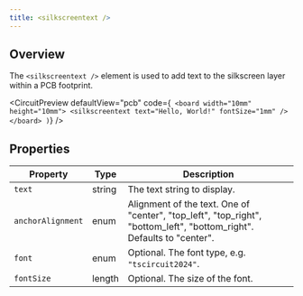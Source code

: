 ```yaml
---
title: <silkscreentext />
---
```


## Overview

The `<silkscreentext />` element is used to add text to the silkscreen layer within a PCB footprint.


<CircuitPreview
  defaultView="pcb"
  code={`
    <board width="10mm" height="10mm">
      <silkscreentext text="Hello, World!" fontSize="1mm" />
    </board>
  )`}
/>



## Properties

| Property        | Type   | Description                                                                                                   |
|-----------------|--------|---------------------------------------------------------------------------------------------------------------|
| `text`            | string | The text string to display.                                                                                   |
| `anchorAlignment` | enum   | Alignment of the text. One of "center", "top_left", "top_right", "bottom_left", "bottom_right". Defaults to "center". |
| `font`            | enum   | Optional. The font type, e.g. `"tscircuit2024"`.                                                                |
| `fontSize`        | length | Optional. The size of the font.                                                                               |